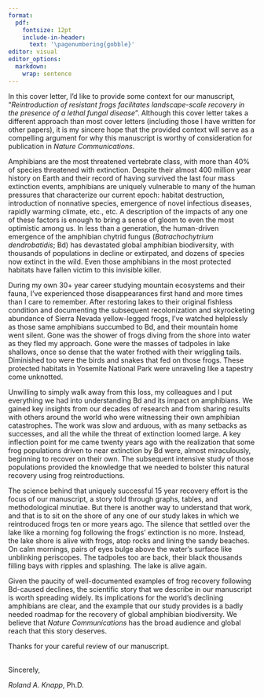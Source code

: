 ```yaml
---
format: 
  pdf:
    fontsize: 12pt
    include-in-header: 
      text: '\pagenumbering{gobble}'
editor: visual
editor_options:
  markdown:
    wrap: sentence
---
```


In this cover letter, I'd like to provide some context for our manuscript, "*Reintroduction of resistant frogs facilitates landscape-scale recovery in the presence of a lethal fungal disease*".
Although this cover letter takes a different approach than most cover letters (including those I have written for other papers), it is my sincere hope that the provided context will serve as a compelling argument for why this manuscript is worthy of consideration for publication in *Nature Communications*.

Amphibians are the most threatened vertebrate class, with more than 40% of species threatened with extinction.
Despite their almost 400 million year history on Earth and their record of having survived the last four mass extinction events, amphibians are uniquely vulnerable to many of the human pressures that characterize our current epoch: habitat destruction, introduction of nonnative species, emergence of novel infectious diseases, rapidly warming climate, etc., etc.
A description of the impacts of any one of these factors is enough to bring a sense of gloom to even the most optimistic among us.
In less than a generation, the human-driven emergence of the amphibian chytrid fungus (*Batrachochytrium dendrobatidis*; Bd) has devastated global amphibian biodiversity, with thousands of populations in decline or extirpated, and dozens of species now extinct in the wild.
Even those amphibians in the most protected habitats have fallen victim to this invisible killer.

During my own 30+ year career studying mountain ecosystems and their fauna, I've experienced those disappearances first hand and more times than I care to remember.
After restoring lakes to their original fishless condition and documenting the subsequent recolonization and skyrocketing abundance of Sierra Nevada yellow-legged frogs, I've watched helplessly as those same amphibians succumbed to Bd, and their mountain home went silent.
Gone was the shower of frogs diving from the shore into water as they fled my approach.
Gone were the masses of tadpoles in lake shallows, once so dense that the water frothed with their wriggling tails.
Diminished too were the birds and snakes that fed on those frogs.
These protected habitats in Yosemite National Park were unraveling like a tapestry come unknotted.

Unwilling to simply walk away from this loss, my colleagues and I put everything we had into understanding Bd and its impact on amphibians.
We gained key insights from our decades of research and from sharing results with others around the world who were witnessing their own amphibian catastrophes.
The work was slow and arduous, with as many setbacks as successes, and all the while the threat of extinction loomed large.
A key inflection point for me came twenty years ago with the realization that some frog populations driven to near extinction by Bd were, almost miraculously, beginning to recover on their own.
The subsequent intensive study of those populations provided the knowledge that we needed to bolster this natural recovery using frog reintroductions.

The science behind that uniquely successful 15 year recovery effort is the focus of our manuscript, a story told through graphs, tables, and methodological minutiae.
But there is another way to understand that work, and that is to sit on the shore of any one of our study lakes in which we reintroduced frogs ten or more years ago.
The silence that settled over the lake like a morning fog following the frogs' extinction is no more.
Instead, the lake shore is alive with frogs, atop rocks and lining the sandy beaches.
On calm mornings, pairs of eyes bulge above the water's surface like unblinking periscopes.
The tadpoles too are back, their black thousands filling bays with ripples and splashing.
The lake is alive again.

Given the paucity of well-documented examples of frog recovery following Bd-caused declines, the scientific story that we describe in our manuscript is worth spreading widely.
Its implications for the world's declining amphibians are clear, and the example that our study provides is a badly needed roadmap for the recovery of global amphibian biodiversity.
We believe that *Nature Communications* has the broad audience and global reach that this story deserves.

Thanks for your careful review of our manuscript.

\
Sincerely,

*Roland A. Knapp*, Ph.D.
